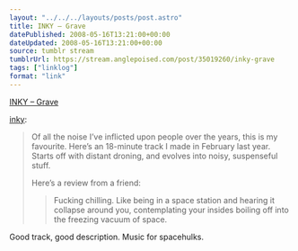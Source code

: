 ```yaml
---
layout: "../../../layouts/posts/post.astro"
title: INKY – Grave
datePublished: 2008-05-16T13:21:00+00:00
dateUpdated: 2008-05-16T13:21:00+00:00
source: tumblr stream
tumblrUrl: https://stream.anglepoised.com/post/35019260/inky-grave
tags: ["linklog"]
format: "link"
---
```


[INKY – Grave][1]

<a href="http://found.boxofjunk.ws/post/34963754">inky</a>:

> Of all the noise I’ve inflicted upon people over the years, this is my favourite. Here’s an 18-minute track I made in February last year. Starts off with distant droning, and evolves into noisy, suspenseful stuff.
>
> Here’s a review from a friend:
>
> > Fucking chilling. Like being in a space station and hearing it collapse around you, contemplating your insides boiling off into the freezing vacuum of space.

Good track, good description. Music for spacehulks.

[1]: http://www.last.fm/music/Inky/Grave
